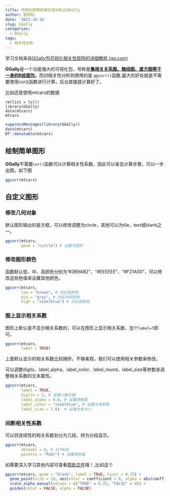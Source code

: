 ```yaml
---
title: 可视化矩阵的相关性分析之GGally
author: 欧阳松
date: '2021-10-18'
slug: GGally
categories:
  - GGally
tags:
  - 相关性分析
---
```


学习文档来自[GGally包可视化相关性矩阵的详细教程 (qq.com)](https://mp.weixin.qq.com/s/t2yyCVWAWBG1Urb70FymSw)

**GGally**是一个功能强大的可视化包，号称是[**集相关关系图、箱线图、直方图等于一身的R绘图包**](https://www.jianshu.com/p/ea23666dcc42)**，**而对相关性分析则使用的是 `ggcorr()`函数,最大的好处就是不需要使用cor()函数进行计算，后台直接就计算好了。

比如还是使用mtcars的数据

    rm(list = ls())
    library(GGally)
    data(mtcars)
    mtcars

```r
suppressMessages(library(GGally))
data(mtcars)
DT::datatable(mtcars)
```

## **绘制简单图形**

**GGally**不需要`cor()`函数可以计算相关性系数，因此可以省去计算步骤，可以一步出图，如下图

```r
ggcorr(mtcars)
```

## **自定义图形**

### **修改几何对象**

默认图形输出的是方框，可以修改调整为circle，其他可以为tile，text或blank之一。

```r
ggcorr(mtcars,
       geom = "circle") # 设置为圆形
```

### **修改图形颜色**

函数默认低、中、高颜色分别为"\#3B9AB2"、"\#EEEEEE"、"\#F21A00"，可以修改这些色值来设置其他颜色。

```r
ggcorr(mtcars,
       low = "brown", # 对应低颜色
       mid = "gray", # 对应中间颜色
       high = "steelblue") # 对应高颜色
```

### **图上显示相关系数**

图形上默认是不显示相关系数的，可以在图形上显示相关系数，加个`label=T`即可。

```r
ggcorr(mtcars,
       label = TRUE)
```

上面默认显示的相关系数比较拥挤，不够美观，我们可以使用相关参数来修改。

可以调整digits、label_alpha、label_color、label_round、label_size等参数来调整相关系数的文本属性。

```r
ggcorr(mtcars,
       label = TRUE,
       digits = 2, # 设置小数位数
       label_alpha = 0.8, # 设置透明度
       label_color = "steelblue", # 设置文本颜色
       label_size = 1.6)  # 设置文本大小
```

### **间断相关性系数**

可以将连续性的相关系数划分为几段，转为分段显示。

```r
ggcorr(mtcars,
       nbreaks = 6, # 分为6段
       palette = "PuOr") # 设置调色板
```

如需要深入学习其他内容可查看[帮助文件](https://briatte.github.io/ggcorr/)哦！,比如这个

```r
ggcorr(mtcars, geom = "blank", label = TRUE, hjust = 0.75) +
  geom_point(size = 10, aes(color = coefficient > 0, alpha = abs(coefficient) > 0.5)) +
  scale_alpha_manual(values = c("TRUE" = 0.25, "FALSE" = 0)) +
  guides(color = FALSE, alpha = FALSE)
```
